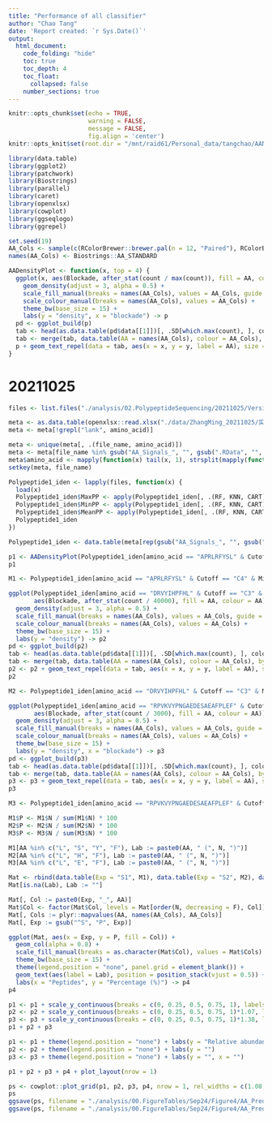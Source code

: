 ```yaml
---
title: "Performance of all classifier"
author: "Chao Tang"
date: 'Report created: `r Sys.Date()`'
output: 
  html_document: 
    code_folding: "hide"
    toc: true
    toc_depth: 4
    toc_float: 
      collapsed: false
    number_sections: true
---
```


```r
knitr::opts_chunk$set(echo = TRUE, 
                      warning = FALSE, 
                      message = FALSE, 
                      fig.align = 'center')
knitr::opts_knit$set(root.dir = "/mnt/raid61/Personal_data/tangchao/AANanopore")
```

```r
library(data.table)
library(ggplot2)
library(patchwork)
library(Biostrings)
library(parallel)
library(caret)
library(openxlsx)
library(cowplot)
library(ggseqlogo)
library(ggrepel)
```

```r
set.seed(19)
AA_Cols <- sample(c(RColorBrewer::brewer.pal(n = 12, "Paired"), RColorBrewer::brewer.pal(n = 8, "Dark2")), 20)
names(AA_Cols) <- Biostrings::AA_STANDARD
```

```r
AADensityPlot <- function(x, top = 4) {
  ggplot(x, aes(Blockade, after_stat(count / max(count)), fill = AA, colour = AA)) +
    geom_density(adjust = 3, alpha = 0.5) + 
    scale_fill_manual(breaks = names(AA_Cols), values = AA_Cols, guide = guide_legend(ncol = 2)) + 
    scale_colour_manual(breaks = names(AA_Cols), values = AA_Cols) + 
    theme_bw(base_size = 15) + 
    labs(y = "density", x = "blockade") -> p
  pd <- ggplot_build(p)
  tab <- head(as.data.table(pd$data[[1]])[, .SD[which.max(count), ], colour][order(count, decreasing = T), ], top)
  tab <- merge(tab, data.table(AA = names(AA_Cols), colour = AA_Cols), by = "colour")
  p + geom_text_repel(data = tab, aes(x = x, y = y, label = AA), size = 5) + theme(panel.grid = element_blank())
}
```

# 20211025

```r
files <- list.files("./analysis/02.PolypeptideSequencing/20211025/Version2/02.SignalPrediction", full.names = TRUE)
```

```r
meta <- as.data.table(openxlsx::read.xlsx("./data/ZhangMing_20211025/实验信息表1025.xlsx"))
meta <- meta[!grepl("lank", amino_acid)]

meta <- unique(meta[, .(file_name, amino_acid)])
meta <- meta[file_name %in% gsub("AA_Signals_", "", gsub(".RData", "", basename(files)))]
meta$amino_acid <- mapply(function(x) tail(x, 1), strsplit(mapply(function(x) tail(x, 1), strsplit(meta$amino_acid, ", ")), ") "))
setkey(meta, file_name)
```

```r
Polypeptide1_iden <- lapply(files, function(x) {
  load(x)
  Polypeptide1_iden$MaxPP <- apply(Polypeptide1_iden[, .(RF, KNN, CART)], 1, max)
  Polypeptide1_iden$MinPP <- apply(Polypeptide1_iden[, .(RF, KNN, CART)], 1, min)
  Polypeptide1_iden$MeanPP <- apply(Polypeptide1_iden[, .(RF, KNN, CART)], 1, mean)
  Polypeptide1_iden
})

Polypeptide1_iden <- data.table(meta[rep(gsub("AA_Signals_", "", gsub(".RData", "", basename(files))), mapply(nrow, Polypeptide1_iden))], do.call(rbind, Polypeptide1_iden))
```


```r
p1 <- AADensityPlot(Polypeptide1_iden[amino_acid == "APRLRFYSL" & Cutoff == "C4" & MinPP > 0.6])
p1
```

```r
M1 <- Polypeptide1_iden[amino_acid == "APRLRFYSL" & Cutoff == "C4" & MinPP > 0.6, .N, AA]
```


```r
ggplot(Polypeptide1_iden[amino_acid == "DRVYIHPFHL" & Cutoff == "C3" & MinPP > 0.5], 
       aes(Blockade, after_stat(count / 40000), fill = AA, colour = AA)) +
  geom_density(adjust = 3, alpha = 0.5) + 
  scale_fill_manual(breaks = names(AA_Cols), values = AA_Cols, guide = guide_legend(ncol = 2)) + 
  scale_colour_manual(breaks = names(AA_Cols), values = AA_Cols) + 
  theme_bw(base_size = 15) + 
  labs(y = "density") -> p2
pd <- ggplot_build(p2)
tab <- head(as.data.table(pd$data[[1]])[, .SD[which.max(count), ], colour][order(count, decreasing = T), ], 3)
tab <- merge(tab, data.table(AA = names(AA_Cols), colour = AA_Cols), by = "colour")
p2 <- p2 + geom_text_repel(data = tab, aes(x = x, y = y, label = AA), size = 5) + theme(panel.grid = element_blank())
p2
```

```r
M2 <- Polypeptide1_iden[amino_acid == "DRVYIHPFHL" & Cutoff == "C3" & MinPP > 0.5, .N, AA]
```

```r
ggplot(Polypeptide1_iden[amino_acid == "RPVKVYPNGAEDESAEAFPLEF" & Cutoff == "C3" & MinPP > 0.5], 
       aes(Blockade, after_stat(count / 3000), fill = AA, colour = AA)) +
  geom_density(adjust = 3, alpha = 0.5) + 
  scale_fill_manual(breaks = names(AA_Cols), values = AA_Cols, guide = guide_legend(ncol = 2)) + 
  scale_colour_manual(breaks = names(AA_Cols), values = AA_Cols) + 
  theme_bw(base_size = 15) + 
  labs(y = "density", x = "blockade") -> p3
pd <- ggplot_build(p3)
tab <- head(as.data.table(pd$data[[1]])[, .SD[which.max(count), ], colour][order(count, decreasing = T), ], 3)
tab <- merge(tab, data.table(AA = names(AA_Cols), colour = AA_Cols), by = "colour")
p3 <- p3 + geom_text_repel(data = tab, aes(x = x, y = y, label = AA), size = 5) + theme(panel.grid = element_blank())
p3
```

```r
M3 <- Polypeptide1_iden[amino_acid == "RPVKVYPNGAEDESAEAFPLEF" & Cutoff == "C3" & MinPP > 0.6, .N, AA]
```


```r
M1$P <- M1$N / sum(M1$N) * 100
M2$P <- M2$N / sum(M2$N) * 100
M3$P <- M3$N / sum(M3$N) * 100

M1[AA %in% c("L", "S", "Y", "F"), Lab := paste0(AA, " (", N, ")")]
M2[AA %in% c("L", "H", "F"), Lab := paste0(AA, " (", N, ")")]
M3[AA %in% c("L", "E", "F"), Lab := paste0(AA, " (", N, ")")]

Mat <- rbind(data.table(Exp = "S1", M1), data.table(Exp = "S2", M2), data.table(Exp = "S3", M3))
Mat[is.na(Lab), Lab := ""]
```

```r
Mat[, Col := paste0(Exp, "_", AA)]
Mat$Col <- factor(Mat$Col, levels = Mat[order(N, decreasing = F), Col])
Mat[, Cols := plyr::mapvalues(AA, names(AA_Cols), AA_Cols)]
Mat[, Exp := gsub("^S", "P", Exp)]
```

```r
ggplot(Mat, aes(x = Exp, y = P, fill = Col)) + 
  geom_col(alpha = 0.8) + 
  scale_fill_manual(breaks = as.character(Mat$Col), values = Mat$Cols) + 
  theme_bw(base_size = 15) + 
  theme(legend.position = "none", panel.grid = element_blank()) + 
  geom_text(aes(label = Lab), position = position_stack(vjust = 0.5)) + 
  labs(x = "Peptides", y = "Percentage (%)") -> p4
p4
```

```r
p1 <- p1 + scale_y_continuous(breaks = c(0, 0.25, 0.5, 0.75, 1), labels = c(0, 0.25, 0.5, 0.75, 1)) + lims(x = c(0.1, 0.25))
p2 <- p2 + scale_y_continuous(breaks = c(0, 0.25, 0.5, 0.75, 1)*1.07, labels = c(0, 0.25, 0.5, 0.75, 1)) + lims(x = c(0.1, 0.25))
p3 <- p3 + scale_y_continuous(breaks = c(0, 0.25, 0.5, 0.75, 1)*1.38, labels = c(0, 0.25, 0.5, 0.75, 1)) + lims(x = c(0.1, 0.25))
p1 + p2 + p3
```


```r
p1 <- p1 + theme(legend.position = "none") + labs(y = "Relative abundance\nof identified AAs", x = "")
p2 <- p2 + theme(legend.position = "none") + labs(y = "")
p3 <- p3 + theme(legend.position = "none") + labs(y = "", x = "")

p1 + p2 + p3 + p4 + plot_layout(nrow = 1)
```

```r
ps <- cowplot::plot_grid(p1, p2, p3, p4, nrow = 1, rel_widths = c(1.08, 1, 1, 1))
ps
ggsave(ps, filename = "./analysis/00.FigureTables/Sep24/Figure4/AA_Predict.eps", width = 12, height = 3)
ggsave(ps, filename = "./analysis/00.FigureTables/Sep24/Figure4/AA_Predict.pdf", width = 12, height = 3)
```














